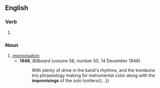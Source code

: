 ==English==

===Verb===
{{head|en|verb form}}

# {{present participle of|en|improvise|nocat=1}}

===Noun===
{{en-noun}}

# [[improvisation]]
#* '''1946''', ''Billboard'' (volume 58, number 50, 14 December 1946)
#*: With plenty of drive in the band's rhythms, and the trombone trio phraseology making for instrumental color along with the '''improvisings''' of the solo tootlers{{...}}